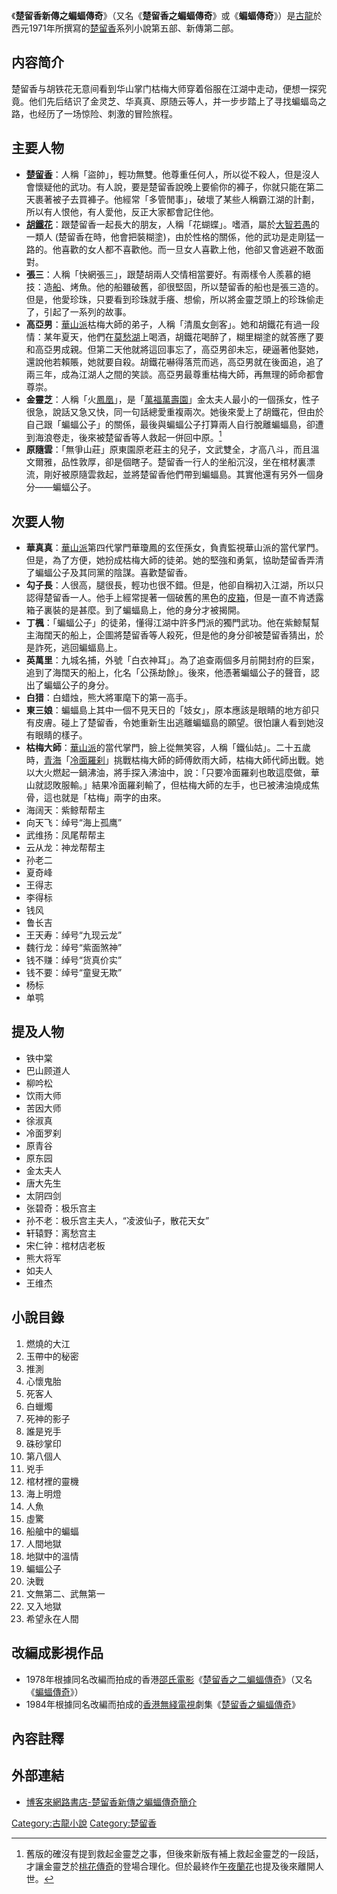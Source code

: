 {{Redirect2|蝙蝠傳奇|香港邵氏電影《楚留香之二蝙蝠傳奇》的又名|蝙蝠傳奇 (電影)}}
{{copyedit|time=2017-04-09T12:16:22+00:00}}
{{noteTA
|1=zh-hans:冷面罗刹; zh-hant:冷面羅刹;
}}
《'''楚留香新傳之蝙蝠傳奇'''》（又名《'''楚留香之蝙蝠傳奇'''》或《'''蝙蝠傳奇'''》）是[[古龍|古龍]]於西元1971年所撰寫的[[楚留香|楚留香]]系列小說第五部、新傳第二部。

==内容简介==
楚留香与胡铁花无意间看到华山掌门枯梅大师穿着俗服在江湖中走动，便想一探究竟。他们先后结识了金灵芝、华真真、原随云等人，并一步步踏上了寻找蝙蝠岛之路，也经历了一场惊险、刺激的冒险旅程。

== 主要人物 ==
*'''[[楚留香|楚留香]]'''：人稱「盜帥」，輕功無雙。他尊重任何人，所以從不殺人，但是沒人會懷疑他的武功。有人說，要是楚留香說晚上要偷你的褲子，你就只能在第二天裹著被子去買褲子。他經常「多管閒事」，破壞了某些人稱霸江湖的計劃，所以有人恨他，有人愛他，反正大家都會記住他。
* '''[[胡鐵花_(小說)|胡鐵花]]'''：跟楚留香一起長大的朋友，人稱「花蝴蝶」。嗜酒，屬於[[大智若愚|大智若愚]]的一類人 (楚留香在時，他會把裝糊塗)，由於性格的關係，他的武功是走剛猛一路的。他喜歡的女人都不喜歡他。而一旦女人喜歡上他，他卻又會逃避不敢面對。
*'''張三'''：人稱「快網張三」，跟楚胡兩人交情相當要好。有兩樣令人羨慕的絕技：造[[船|船]]、烤魚。他的船雖破舊，卻很堅固，所以楚留香的船也是張三造的。但是，他愛珍珠，只要看到珍珠就手癢、想偷，所以將金靈芝頭上的珍珠偷走了，引起了一系列的故事。
*'''高亞男'''：[[華山派|華山派]]枯梅大師的弟子，人稱「清風女劍客」。她和胡鐵花有過一段情：某年夏天，他們在[[莫愁湖|莫愁湖]]上喝酒，胡鐵花喝醉了，糊里糊塗的就答應了要和高亞男成親。但第二天他就將這回事忘了，高亞男卻未忘，硬逼著他娶她，還說他若賴賬，她就要自殺。胡鐵花嚇得落荒而逃，高亞男就在後面追，追了兩三年，成為江湖人之間的笑談。高亞男最尊重枯梅大師，再無理的師命都會尊崇。
*'''金靈芝'''：人稱「火[[鳳凰|鳳凰]]」，是「[[萬福萬壽園|萬福萬壽園]]」金太夫人最小的一個孫女，性子很急，說話又急又快，同一句話總愛重複兩次。她後來愛上了胡鐵花，但由於自己跟「蝙蝠公子」的關係，最後與蝙蝠公子打算兩人自行脫離蝙蝠島，卻遭到海浪卷走，後來被楚留香等人救起一併回中原。<ref>舊版的確沒有提到救起金靈芝之事，但後來新版有補上救起金靈芝的一段話，才讓金靈芝於[[桃花傳奇|桃花傳奇]]的登場合理化。但於最終作[[午夜蘭花|午夜蘭花]]也提及後來離開人世。</ref>
*'''原隨雲'''：「無爭山莊」原東園原老莊主的兒子，文武雙全，才高八斗，而且溫文爾雅，品性敦厚，卻是個瞎子。楚留香一行人的坐船沉沒，坐在棺材裏漂流，剛好被原隨雲救起，並將楚留香他們帶到蝙蝠島。其實他還有另外一個身分——蝙蝠公子。

==次要人物==
*'''華真真'''：[[華山派|華山派]]第四代掌門華瓊鳳的玄侄孫女，負責監視華山派的當代掌門。但是，為了方便，她扮成枯梅大師的徒弟。她的堅強和勇氣，協助楚留香弄清了蝙蝠公子及其同黨的陰謀。喜歡楚留香。
*'''勾子長'''：人很高，腿很長，輕功也很不錯。但是，他卻自稱初入江湖，所以只認得楚留香一人。他手上經常提著一個破舊的黑色的[[皮箱|皮箱]]，但是一直不肯透露箱子裏裝的是甚麼。到了蝙蝠島上，他的身分才被揭開。
*'''丁楓'''：「蝙蝠公子」的徒弟，懂得江湖中許多門派的獨門武功。他在紫鯨幫幫主海闊天的船上，企圖將楚留香等人殺死，但是他的身分卻被楚留香猜出，於是詐死，逃回蝙蝠島上。
*'''英萬里'''：九城名捕，外號「白衣神耳」。為了追查兩個多月前開封府的巨案，追到了海闊天的船上，化名「公孫劫餘」。後來，他憑著蝙蝠公子的聲音，認出了蝙蝠公子的身分。
*'''白猎'''：白蜡烛，熊大將軍麾下的第一高手。
*'''東三娘'''：蝙蝠島上其中一個不見天日的「妓女」，原本應該是眼睛的地方卻只有皮膚。碰上了楚留香，令她重新生出逃離蝙蝠島的願望。很怕讓人看到她沒有眼睛的樣子。
*'''枯梅大師'''：[[華山派|華山派]]的當代掌門，臉上從無笑容，人稱「鐵仙姑」。二十五歲時，[[青海|青海]]「[[冷面羅刹|冷面羅刹]]」挑戰枯梅大師的師傅飲雨大師，枯梅大師代師出戰。她以大火燃起一鍋沸油，將手探入沸油中，說：「只要冷面羅刹也敢這麼做，華山就認敗服輸。」結果冷面羅刹輸了，但枯梅大師的左手，也已被沸油燒成焦骨，這也就是「枯梅」兩字的由來。
*海阔天：紫鲸帮帮主
*向天飞：绰号“海上孤鹰”
*武维扬：凤尾帮帮主
*云从龙：神龙帮帮主
*孙老二
*夏奇峰
*王得志
*李得标
*钱风
*鲁长吉
*王天寿：绰号“九现云龙”
*魏行龙：绰号“紫面煞神”
*钱不赚：绰号“货真价实”
*钱不要：绰号“童叟无欺”
*杨标
*单鹗

==提及人物==
*铁中棠
*巴山顾道人
*柳吟松
*饮雨大师
*苦因大师
*徐淑真
*冷面罗刹
*原青谷
*原东园
*金太夫人
*唐大先生
*太阴四剑
*张碧奇：极乐宫主
*孙不老：极乐宫主夫人，“凌波仙子，散花天女”
*轩辕野：离愁宫主
*宋仁钟：棺材店老板
*熊大将军
*如夫人
*王维杰

== 小說目錄 ==
# 燃燒的大江
# 玉帶中的秘密
# 推測
# 心懷鬼胎
# 死客人
# 白蠟燭
# 死神的影子
# 誰是兇手
# 硃砂掌印
# 第八個人
# 兇手
# 棺材裡的靈機
# 海上明燈
# 人魚
# 虛驚
# 船艙中的蝙蝠
# 人間地獄
# 地獄中的溫情
# 蝙蝠公子
# 決戰
# 文無第二、武無第一
# 又入地獄
# 希望永在人間

== 改編成影視作品 ==
*1978年根據同名改編而拍成的香港[[邵氏電影|邵氏電影]]《[[楚留香之二蝙蝠傳奇|楚留香之二蝙蝠傳奇]]》（又名《[[蝙蝠傳奇_(電影)|蝙蝠傳奇]]》）
*1984年根據同名改編而拍成的[[香港無綫電視|香港無綫電視]]劇集《[[楚留香之蝙蝠傳奇_(電視劇)|楚留香之蝙蝠傳奇]]》

== 內容註釋 ==
<references />

== 外部連結 ==
* [https://web.archive.org/web/20090421061652/http://www.books.com.tw/exep/prod/booksfile.php?item=0010393043 博客來網路書店-楚留香新傳之蝙蝠傳奇簡介]

{{古龍作品}}

[[Category:古龍小說|Category:古龍小說]]
[[Category:楚留香|Category:楚留香]]